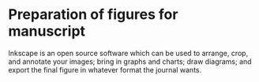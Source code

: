 # Preparation of figures for manuscript

Inkscape is an open source software which can be used to arrange, crop, and annotate your images; bring in graphs and charts; draw diagrams; and export the final figure in whatever format the journal wants. 

## 


